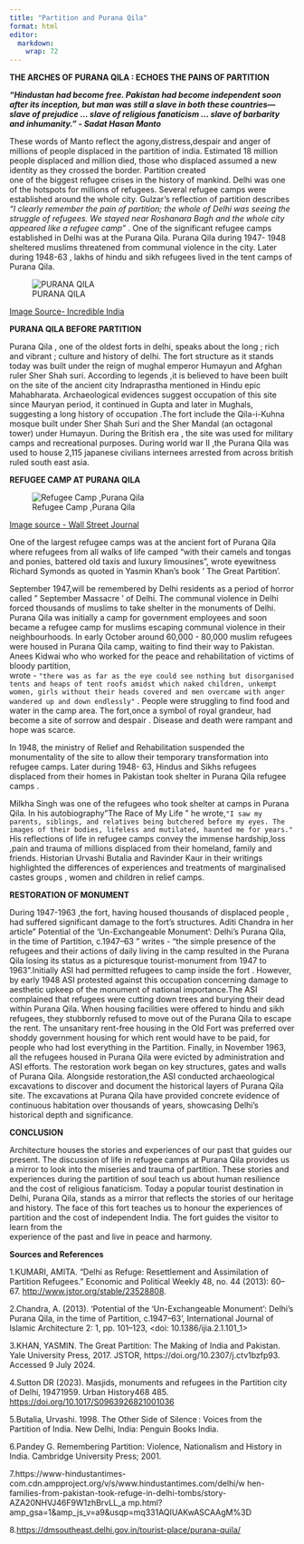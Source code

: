 ```yaml
---
title: "Partition and Purana Qila"
format: html
editor: 
  markdown: 
    wrap: 72
---
```


**THE ARCHES OF PURANA QILA : ECHOES THE PAINS OF PARTITION**

***"Hindustan had become free. Pakistan had become independent soon
after its inception, but man was still a slave in both these
countries—slave of prejudice ... slave of religious fanaticism ... slave
of barbarity and inhumanity." - Sadat Hasan Manto***

These words of Manto reflect the agony,distress,despair and anger of
millions of people displaced in the partition of india. Estimated 18
million people displaced and million died, those who displaced assumed a
new identity as they crossed the border. Partition created\
one of the biggest refugee crises in the history of mankind. Delhi was
one of the hotspots for millions of refugees. Several refugee camps were
established around the whole city. Gulzar's reflection of partition
describes *"I clearly remember the pain of partition; the whole of Delhi
was seeing the struggle of refugees. We stayed near Roshanara Bagh and
the whole city appeared like a refugee camp"* . One of the significant
refugee camps established in Delhi was at the Purana Qila. Purana Qila
during 1947- 1948 sheltered muslims threatened from communal violence in
the city. Later during 1948-63 , lakhs of hindu and sikh refugees lived
in the tent camps of Purana Qila.

![PURANA
QILA](https://s7ap1.scene7.com/is/image/incredibleindia/old-fort(purana-quila)-delhi-1-attr-hero?qlt=82&ts=1727352190720)

[Image Source- Incredible
India](https://s7ap1.scene7.com/is/image/incredibleindia/old-fort(purana-quila)-delhi-1-attr-hero?qlt=82&ts=1727352190720)

**PURANA QILA BEFORE PARTITION**

Purana Qila , one of the oldest forts in delhi, speaks about the long ;
rich and vibrant ; culture and history of delhi. The fort structure as
it stands today was built under the reign of mughal emperor Humayun and
Afghan ruler Sher Shah suri. According to legends ,it is believed to
have been built on the site of the ancient city Indraprastha mentioned
in Hindu epic Mahabharata. Archaeological evidences suggest occupation
of this site since Mauryan period, it continued in Gupta and later in
Mughals, suggesting a long history of occupation .The fort include the
Qila-i-Kuhna mosque built under Sher Shah Suri and the Sher Mandal (an
octagonal tower) under Humayun. During the British era , the site was
used for military camps and recreational purposes. During world war II
,the Purana Qila was used to house 2,115 japanese civilians internees
arrested from across british ruled south east asia.

**REFUGEE CAMP AT PURANA QILA**

![Refugee Camp ,Purana Qila](https://s.wsj.net/public/resources/images/OB-QX549_irefug_G_20111208055457.jpg)


[Image source - Wall Street Journal](https://s.wsj.net/public/resources/images/OB-QX549_irefug_G_20111208055457.jpg)


One of the largest refugee camps was at the ancient fort of Purana Qila
where refugees from all walks of life camped "with their camels and
tongas and ponies, battered old taxis and luxury limousines", wrote
eyewitness Richard Symonds as quoted in Yasmin Khan's book ' The Great
Partition'.

September 1947,will be remembered by Delhi residents as a period of
horror called " September Massacre ' of Delhi. The communal violence in
Delhi forced thousands of muslims to take shelter in the monuments of
Delhi. Purana Qila was initially a camp for government employees and
soon became a refugee camp for muslims escaping communal violence in
their neighbourhoods. In early October around 60,000 - 80,000 muslim
refugees were housed in Purana Qila camp, waiting to find their way to
Pakistan. Anees Kidwai who who worked for the peace and rehabilitation
of victims of bloody partition,\
wrote - `"there was as far as the eye could see nothing but disorganised
tents and heaps of tent roofs amidst which naked children, unkempt
women, girls without their heads covered and men overcame with anger
wandered up and down endlessly"` . People were struggling to find food
and water in the camp area. The fort,once a symbol of royal grandeur,
had become a site of sorrow and despair . Disease and death were rampant
and hope was scarce.

In 1948, the ministry of Relief and Rehabilitation suspended the
monumentality of the site to allow their temporary transformation into
refugee camps. Later during 1948- 63, Hindus and Sikhs refugees
displaced from their homes in Pakistan took shelter in Purana Qila
refugee camps .

Milkha Singh was one of the refugees who took shelter at camps in Purana
Qila. In his autobiography"The Race of My Life " he wrote,`"I saw my
parents, siblings, and relatives being butchered before my eyes. The
images of their bodies, lifeless and mutilated, haunted me for years."`
His reflections of life in refugee camps convey the immense
hardship,loss ,pain and trauma of millions displaced from their
homeland, family and friends. Historian Urvashi Butalia and Ravinder
Kaur in their writings highlighted the differences of experiences and
treatments of marginalised castes groups , women and children in relief
camps.

**RESTORATION OF MONUMENT**

During 1947-1963 ,the fort, having housed thousands of displaced people
, had suffered significant damage to the fort's structures. Aditi
Chandra in her article" Potential of the ‘Un-Exchangeable Monument’:
Delhi’s Purana Qila, in the time of Partition, c.1947–63 " writes - "the
simple presence of the refugees and their actions of daily living in the
camp resulted in the Purana Qila losing its status as a picturesque
tourist-monument from 1947 to 1963".Initially ASI had permitted refugees
to camp inside the fort . However, by early 1948 ASI protested against
this occupation concerning damage to aesthetic upkeep of the monument of
national importance.The ASI complained that refugees were cutting down
trees and burying their dead within Purana Qila. When housing facilities
were offered to hindu and sikh refugees, they stubbornly refused to move
out of the Purana Qila to escape the rent. The unsanitary rent-free
housing in the Old Fort was preferred over shoddy government housing for
which rent would have to be paid, for people who had lost everything in
the Partition. Finally, in November 1963, all the refugees housed in
Purana Qila were evicted by administration and ASI efforts. The
restoration work began on key structures, gates and walls of Purana
Qila. Alongside restoration,the ASI conducted archaeological excavations
to discover and document the historical layers of Purana Qila site. The
excavations at Purana Qila have provided concrete evidence of continuous
habitation over thousands of years, showcasing Delhi's historical depth
and significance.

**CONCLUSION**

Architecture houses the stories and experiences of our past that guides
our present. The discussion of life in refugee camps at Purana Qila
provides us a mirror to look into the miseries and trauma of partition.
These stories and experiences during the partition of soul teach us
about human resilience and the cost of religious fanaticism. Today a
popular tourist destination in Delhi, Purana Qila, stands as a mirror
that reflects the stories of our heritage and history. The face of this
fort teaches us to honour the experiences of partition and the cost of
independent India. The fort guides the visitor to learn from the\
experience of the past and live in peace and harmony.

**Sources and References**

1.KUMARI, AMITA. “Delhi as Refuge: Resettlement and Assimilation of
Partition Refugees.” Economic and Political Weekly 48, no. 44 (2013):
60–67. <http://www.jstor.org/stable/23528808>.

2.Chandra, A. (2013). ‘Potential of the ‘Un-Exchangeable Monument’:
Delhi’s Purana Qila, in the time of Partition, c.1947–63’, International
Journal of Islamic Architecture 2: 1, pp. 101–123, \<doi:
10.1386/ijia.2.1.101_1\>

3.KHAN, YASMIN. The Great Partition: The Making of India and Pakistan.
Yale University Press, 2017. JSTOR,
https://doi.org/10.2307/j.ctv1bzfp93. Accessed 9 July 2024.

4.Sutton DR (2023). Masjids, monuments and refugees in the Partition
city of Delhi, 19471959. Urban History468 485.
<https://doi.org/10.1017/S0963926821001036>

5.Butalia, Urvashi. 1998. The Other Side of Silence : Voices from the
Partition of India. New Delhi, India: Penguin Books India.

6.Pandey G. Remembering Partition: Violence, Nationalism and History in
India. Cambridge University Press; 2001.

7.https://www-hindustantimes-com.cdn.ampproject.org/v/s/www.hindustantimes.com/delhi/w
hen-families-from-pakistan-took-refuge-in-delhi-tombs/story-AZA20NHVJ46F9W1zhBrvLL_a
mp.html?amp_gsa=1&amp_js_v=a9&usqp=mq331AQIUAKwASCAAgM%3D

8.<https://dmsoutheast.delhi.gov.in/tourist-place/purana-quila/>
